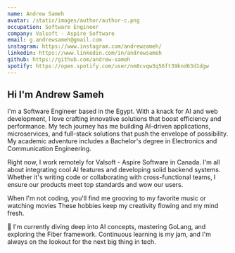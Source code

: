 ```yaml
---
name: Andrew Sameh
avatar: /static/images/author/author-c.png
occupation: Software Engineer
company: Valsoft - Aspire Software
email: g.andrewsameh@gmail.com
instagram: https://www.instagram.com/andrewzameh/
linkedin: https://www.linkedin.com/in/andrewsameh
github: https://github.com/andrew-sameh
spotify: https://open.spotify.com/user/nm8cvqw3q56ft39knd63d1dgw
---
```



## Hi <Twemoji emoji="waving hand" /> I'm Andrew Sameh

I'm a Software Engineer <Twemoji emoji="laptop" /> based in the Egypt. With a knack for AI and web development, I love crafting innovative solutions that boost efficiency and performance. My tech journey has me building AI-driven applications, microservices, and full-stack solutions that push the envelope of possibility. My academic adventure includes a Bachelor's degree <Twemoji emoji="grad" /> in Electronics and Communication Engineering.

Right now, I work remotely <Twemoji emoji="world" /> for Valsoft - Aspire Software in Canada. I'm all about integrating cool AI features and developing solid backend systems. Whether it's writing code or collaborating with cross-functional teams, I ensure our products meet top standards and wow our users.

When I'm not coding, you'll find me grooving to my favorite music <Twemoji emoji="headphones" /> or watching movies <Twemoji emoji="movie" /> These hobbies keep my creativity flowing and my mind fresh.

🤖 I'm currently diving deep into AI concepts, mastering GoLang, and exploring the Fiber framework. Continuous learning is my jam, and I'm always on the lookout for the next big thing in tech.



